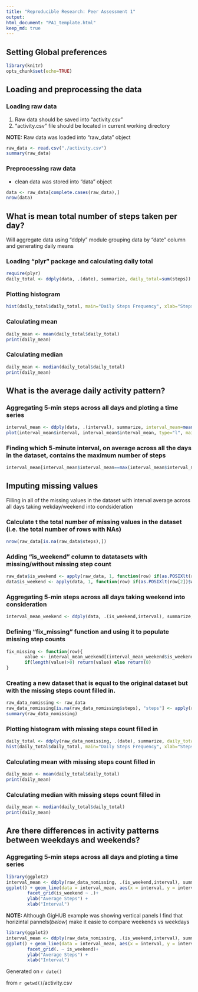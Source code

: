 ```yaml
---
title: "Reproducible Research: Peer Assessment 1"
output: 
html_document: "PA1_template.html"
keep_md: true
---
```

## Setting Global preferences
```r
library(knitr)
opts_chunk$set(echo=TRUE)
```

## Loading and preprocessing the data

### Loading raw data
1. Raw data should be saved into "activity.csv"
2. "activity.csv" file should be located in current working directory

**NOTE:** Raw data was loaded into "raw_data" object

```r
raw_data <- read.csv("./activity.csv")
summary(raw_data)
```

### Preprocessing raw data
- clean data was stored into "data" object

```r
data <- raw_data[complete.cases(raw_data),]
nrow(data)
```


## What is mean total number of steps taken per day?

Will aggregate data using "ddply" module grouping data by "date" column and generating daily means

### Loading "plyr" package and calculating daily total
```r
require(plyr)
daily_total <- ddply(data, .(date), summarize, daily_total=sum(steps))
```

### Plotting histogram
```r
hist(daily_total$daily_total, main="Daily Steps Frequency", xlab="Steps")
```

### Calculating mean
```r
daily_mean <- mean(daily_total$daily_total)
print(daily_mean)
```

### Calculating median
```r
daily_mean <- median(daily_total$daily_total)
print(daily_mean)
```

## What is the average daily activity pattern?

### Aggregating 5-min steps across all days and ploting a time series
```r
interval_mean <- ddply(data, .(interval), summarize, interval_mean=mean(steps))
plot(interval_mean$interval, interval_mean$interval_mean, type="l", main="Average daily activity pattern", ylab="Average Steps", xlab="Interval")
```

### Finding which 5-minute interval, on average across all the days in the dataset, contains the maximum number of steps
```r
interval_mean[interval_mean$interval_mean==max(interval_mean$interval_mean),"interval"]
```

## Imputing missing values
Filling in all of the missing values in the dataset with interval average across all days taking wekday/weekend into condsideration

### Calculate t the total number of missing values in the dataset (i.e. the total number of rows with NAs)
```r
nrow(raw_data[is.na(raw_data$steps),])
```

### Adding "is_weekend" column to datatasets with missing/without missing step count
```r
raw_data$is_weekend <- apply(raw_data, 1, function(row) if(as.POSIXlt(row[2])$wday == 0 || as.POSIXlt(row[2])$wday == 6) "weekend" else "weekday")
data$is_weekend <- apply(data, 1, function(row) if(as.POSIXlt(row[2])$wday == 0 || as.POSIXlt(row[2])$wday == 6) "weekend" else "weekday")
```

### Aggregating 5-min steps across all days taking weekend into consideration
```r
interval_mean_weekend <- ddply(data, .(is_weekend,interval), summarize, interval_mean=mean(steps))
```

### Defining "fix_missing" function and using it to populate missing step counts
```r
fix_missing <- function(row){
       value <- interval_mean_weekend[(interval_mean_weekend$is_weekend == row[4] & interval_mean_weekend$interval == row[3]), "interval_mean"]
       if(length(value)>0) return(value) else return(0)
}
```

### Creating a new dataset that is equal to the original dataset but with the missing steps count filled in.
```r
raw_data_nomissing <- raw_data
raw_data_nomissing[is.na(raw_data_nomissing$steps), "steps"] <- apply(raw_data_nomissing[is.na(raw_data_nomissing$steps),], 1, fix_missing)
summary(raw_data_nomissing)
```

### Plotting histogram with missing steps count filled in
```r
daily_total <- ddply(raw_data_nomissing, .(date), summarize, daily_total=sum(steps))
hist(daily_total$daily_total, main="Daily Steps Frequency", xlab="Steps")
```

### Calculating mean with missing steps count filled in
```r
daily_mean <- mean(daily_total$daily_total)
print(daily_mean)
```

### Calculating median with missing steps count filled in
```r
daily_mean <- median(daily_total$daily_total)
print(daily_mean)
```

## Are there differences in activity patterns between weekdays and weekends?

### Aggregating 5-min steps across all days and ploting a time series
```r
library(ggplot2)
interval_mean <- ddply(raw_data_nomissing, .(is_weekend,interval), summarize, interval_mean=mean(steps))
ggplot() + geom_line(data = interval_mean, aes(x = interval, y = interval_mean, color = is_weekend)) +
        facet_grid(is_weekend ~ .)+
        ylab("Average Steps") +
        xlab("Interval")
```

**NOTE: ** Although GigHUB example was showing vertical panels I find that horizintal pannels(*below*) make it easie to compare weekends vs weekdays

```r
library(ggplot2)
interval_mean <- ddply(raw_data_nomissing, .(is_weekend,interval), summarize, interval_mean=mean(steps))
ggplot() + geom_line(data = interval_mean, aes(x = interval, y = interval_mean, color = is_weekend)) +
        facet_grid(. ~ is_weekend)+
        ylab("Average Steps") +
        xlab("Interval")
```

Generated on `r date()` 

from `r getwd()`/activity.csv

